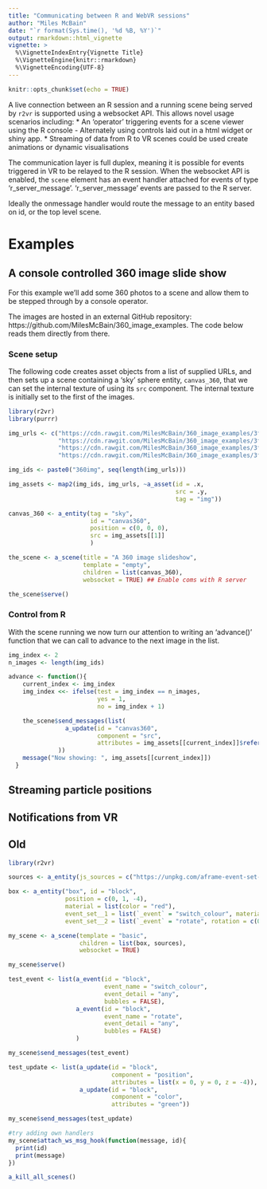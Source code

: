```yaml
---
title: "Communicating between R and WebVR sessions"
author: "Miles McBain"
date: "`r format(Sys.time(), '%d %B, %Y')`"
output: rmarkdown::html_vignette
vignette: >
  %\VignetteIndexEntry{Vignette Title}
  %\VignetteEngine{knitr::rmarkdown}
  %\VignetteEncoding{UTF-8}
---
```


```r
knitr::opts_chunk$set(echo = TRUE)
```

A live connection between an R session and a running scene being served by
`r2vr` is supported using a websocket API. This allows novel usage scenarios including:
* An 'operator' triggering events for a scene viewer using the R console 
  - Alternately using controls laid out in a html widget or shiny app.
* Streaming of data from R to VR scenes could be used create animations or
  dynamic visualisations

The communication layer is full duplex, meaning it is possible for events
triggered in VR to be relayed to the R session. When the websocket API is
enabled, the `scene` element has an event handler attached for events of type 'r_server_message'. 'r_server_message' events are passed to the R server.

Ideally the onmessage handler would route the message to an entity based on id, or the top level scene.

# Examples

## A console controlled 360 image slide show

For this example we'll add some 360 photos to a scene and allow them to be stepped through by a console operator.

The images are hosted in an external GitHub repository: https://github.com/MilesMcBain/360_image_examples. The code below reads them directly from there.

### Scene setup

The following code creates asset objects from a list of supplied URLs, and then
sets up a scene containing a 'sky' sphere entity, `canvas_360`, that we can set
the internal texture of using its `src` component. The internal texture is
initially set to the first of the images.

```r
library(r2vr)
library(purrr)

img_urls <- c("https://cdn.rawgit.com/MilesMcBain/360_image_examples/3f9478cba6db12b425398102ab8d18e0a471f811/SAM_100_0382.jpg",
              "https://cdn.rawgit.com/MilesMcBain/360_image_examples/3f9478cba6db12b425398102ab8d18e0a471f811/SAM_100_0384.jpg",
              "https://cdn.rawgit.com/MilesMcBain/360_image_examples/3f9478cba6db12b425398102ab8d18e0a471f811/SAM_100_0385.jpg",
              "https://cdn.rawgit.com/MilesMcBain/360_image_examples/3f9478cba6db12b425398102ab8d18e0a471f811/SAM_100_0387.jpg")

img_ids <- paste0("360img", seq(length(img_urls)))

img_assets <- map2(img_ids, img_urls, ~a_asset(id = .x,
                                               src = .y,
                                               tag = "img"))

canvas_360 <- a_entity(tag = "sky",
                       id = "canvas360",
                       position = c(0, 0, 0),
                       src = img_assets[[1]]
                       )

the_scene <- a_scene(title = "A 360 image slideshow",
                     template = "empty",
                     children = list(canvas_360),
                     websocket = TRUE) ## Enable coms with R server

the_scene$serve()
```

### Control from R
With the scene running we now turn our attention to writing an 'advance()' function that we can call to advance to the next image in the list.

```r

img_index <- 2
n_images <- length(img_ids)

advance <- function(){
    current_index <- img_index
    img_index <<- ifelse(test = img_index == n_images,
                         yes = 1,
                         no = img_index + 1)

    the_scene$send_messages(list(
                a_update(id = "canvas360",
                         component = "src",
                         attributes = img_assets[[current_index]]$reference())
              ))
    message("Now showing: ", img_assets[[current_index]]) 
  }

```

## Streaming particle positions

## Notifications from VR

## Old
```r
library(r2vr)

sources <- a_entity(js_sources = c("https://unpkg.com/aframe-event-set-component@^4.0.0/dist/aframe-event-set-component.min.js") )

box <- a_entity("box", id = "block",
                position = c(0, 1, -4),
                material = list(color = "red"),
                event_set__1 = list(`_event` = "switch_colour", material.color = "blue"),
                event_set__2 = list(`_event` = "rotate", rotation = c(0, 45, 0)))

my_scene <- a_scene(template = "basic",
                    children = list(box, sources),
                    websocket = TRUE)

my_scene$serve()

test_event <- list(a_event(id = "block",
                           event_name = "switch_colour",
                           event_detail = "any",
                           bubbles = FALSE),
                   a_event(id = "block",
                           event_name = "rotate",
                           event_detail = "any",
                           bubbles = FALSE)
                   )

my_scene$send_messages(test_event)

test_update <- list(a_update(id = "block",
                             component = "position",
                             attributes = list(x = 0, y = 0, z = -4)),
                    a_update(id = "block",
                             component = "color",
                             attributes = "green"))

my_scene$send_messages(test_update)

#try adding own handlers
my_scene$attach_ws_msg_hook(function(message, id){
  print(id)
  print(message)
})

a_kill_all_scenes()

```


